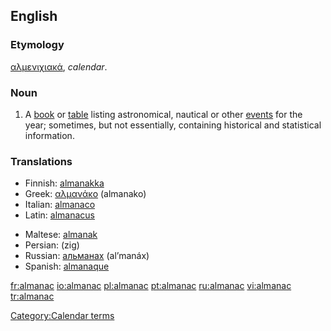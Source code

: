 ==English==
{{wikipedia}}
===Etymology===
{{Gr.}} [[αλμενιχιακά]], ''calendar''.

===Noun===
{{en-noun}}
# A [[book]] or [[table]] listing astronomical, nautical or other [[event]]s for the year; sometimes, but not essentially, containing historical and statistical information.

===Translations===
{{top}}
*Finnish: [[almanakka]]
*Greek: [[αλμανάκο]] (almanako) {{n}}
*Italian: [[almanaco]] {{m}}
*Latin: [[almanacus]] {{m}}
{{mid}}
*Maltese: [[almanak]] {{m}}
*Persian: {{FAchar|[[زیگ]]}} (zig)
*Russian: [[альманах]] (al’manáx) {{m}}
*Spanish: [[almanaque]] {{m}}
{{bottom}}

[[Category:Calendar terms]]

[[fr:almanac]]
[[io:almanac]]
[[pl:almanac]]
[[pt:almanac]]
[[ru:almanac]]
[[vi:almanac]]
[[tr:almanac]]